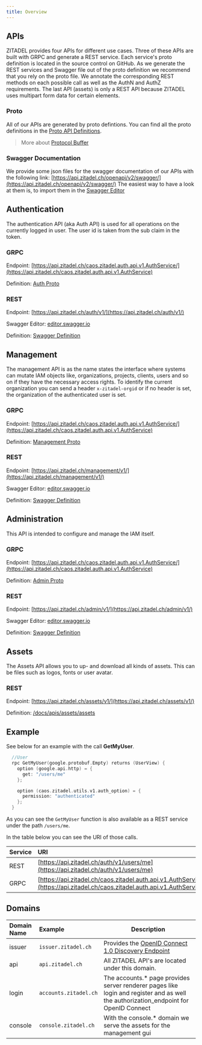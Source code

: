 ```yaml
---
title: Overview
---
```



## APIs

ZITADEL provides four APIs for different use cases. Three of these APIs are built with GRPC and generate a REST service.
Each service's proto definition is located in the source control on GitHub.
As we generate the REST services and Swagger file out of the proto definition we recommend that you rely on the proto file.
We annotate the corresponding REST methods on each possible call as well as the AuthN and AuthZ requirements.
The last API (assets) is only a REST API because ZITADEL uses multipart form data for certain elements.

### Proto

All of our APIs are generated by proto defintions. You can find all the proto definitions in the [Proto API Definitions](proto/auth).

> More about [Protocol Buffer](https://developers.google.com/protocol-buffers)

### Swagger Documentation

We provide some json files for the swagger documentation of our APIs with the following link: [https://api.zitadel.ch/openapi/v2/swagger/](https://api.zitadel.ch/openapi/v2/swagger/)
The easiest way to have a look at them is, to import them in the [Swagger Editor](https://editor.swagger.io/)

<ApiCard title="Authentication" type="AUTH">
<Column>
<div>

## Authentication
The authentication API (aka Auth API) is used for all operations on the currently logged in user. The user id is taken from the sub claim in the token.

</div>
<div class="apicard-right">

### GRPC
Endpoint:
[https://api.zitadel.ch/caos.zitadel.auth.api.v1.AuthService/](https://api.zitadel.ch/caos.zitadel.auth.api.v1.AuthService)

Definition:
[Auth Proto](/docs/apis/proto/auth)

### REST
Endpoint:
[https://api.zitadel.ch/auth/v1/](https://api.zitadel.ch/auth/v1/)

Swagger Editor:
[editor.swagger.io](https://editor.swagger.io/?url=https://zitadel.loca.lt/openapi/v2/swagger/auth.swagger.json)

Definition:
[Swagger Definition](https://api.zitadel.ch/openapi/v2/swagger/auth.swagger.json)


</div>
</Column>
</ApiCard>

<ApiCard title="Management" type="MGMT">
<Column>

<div>

## Management

The management API is as the name states the interface where systems can mutate IAM objects like, organizations, projects, clients, users and so on if they have the necessary access rights.
To identify the current organization you can send a header `x-zitadel-orgid` or if no header is set, the organization of the authenticated user is set.

</div>
<div class="apicard-right">

### GRPC
Endpoint:
[https://api.zitadel.ch/caos.zitadel.auth.api.v1.AuthService/](https://api.zitadel.ch/caos.zitadel.auth.api.v1.AuthService)

Definition:
[Management Proto](/docs/apis/proto/management)

### REST
Endpoint:
[https://api.zitadel.ch/management/v1/](https://api.zitadel.ch/management/v1/)

Swagger Editor:
[editor.swagger.io](https://editor.swagger.io/?url=https://zitadel.loca.lt/openapi/v2/swagger/management.swagger.json)

Definition:
[Swagger Definition](https://api.zitadel.ch/openapi/v2/swagger/management.swagger.json)

</div>
</Column>
</ApiCard>

<ApiCard title="Administration" type="ADMIN">
<Column>
<div>

## Administration

This API is intended to configure and manage the IAM itself.

</div>
<div class="apicard-right">

### GRPC
Endpoint:
[https://api.zitadel.ch/caos.zitadel.auth.api.v1.AuthService/](https://api.zitadel.ch/caos.zitadel.auth.api.v1.AuthService)

Definition:
[Admin Proto](/docs/apis/proto/auth)

### REST
Endpoint:
[https://api.zitadel.ch/admin/v1/](https://api.zitadel.ch/admin/v1/)

Swagger Editor:
[editor.swagger.io](https://editor.swagger.io/?url=https://zitadel.loca.lt/openapi/v2/swagger/admin.swagger.json)

Definition:
[Swagger Definition](https://api.zitadel.ch/openapi/v2/swagger/admin.swagger.json)

</div>
</Column>
</ApiCard>

<ApiCard title="Assets" type="ASSET">
<Column>
<div>

## Assets

The Assets API allows you to up- and download all kinds of assets. This can be files such as logos, fonts or user avatar.

</div>
<div>

### REST
Endpoint:
[https://api.zitadel.ch/assets/v1/](https://api.zitadel.ch/assets/v1/)

Definition:
[/docs/apis/assets/assets](/docs/apis/assets/assets)


</div>
</Column>
</ApiCard>

## Example 

See below for an example with the call **GetMyUser**.

```Go
  //User
  rpc GetMyUser(google.protobuf.Empty) returns (UserView) {
    option (google.api.http) = {
      get: "/users/me"
    };

    option (caos.zitadel.utils.v1.auth_option) = {
      permission: "authenticated"
    };
  }
```

As you can see the `GetMyUser` function is also available as a REST service under the path `/users/me`.

In the table below you can see the URI of those calls.

| Service | URI                                                                                                                                            |
|:--------|:-----------------------------------------------------------------------------------------------------------------------------------------------|
| REST    | [https://api.zitadel.ch/auth/v1/users/me](https://api.zitadel.ch/auth/v1/users/me)                                                             |
| GRPC    | [https://api.zitadel.ch/caos.zitadel.auth.api.v1.AuthService/GetMyUser](https://api.zitadel.ch/caos.zitadel.auth.api.v1.AuthService/GetMyUser) |

## Domains

| Domain Name | Example               | Description                                                                                                                          |
| :---------- | :-------------------- | ------------------------------------------------------------------------------------------------------------------------------------ |
| issuer      | `issuer.zitadel.ch`   | Provides the [OpenID Connect 1.0 Discovery Endpoint](openidoauth/endpoints#openid-connect-10-discovery)                                                  |
| api         | `api.zitadel.ch`      | All ZITADEL API's are located under this domain.                                        |
| login       | `accounts.zitadel.ch` | The accounts.* page provides server renderer pages like login and register and as well the authorization_endpoint for OpenID Connect |
| console     | `console.zitadel.ch`  | With the console.* domain we serve the assets for the management gui                                                                 |
